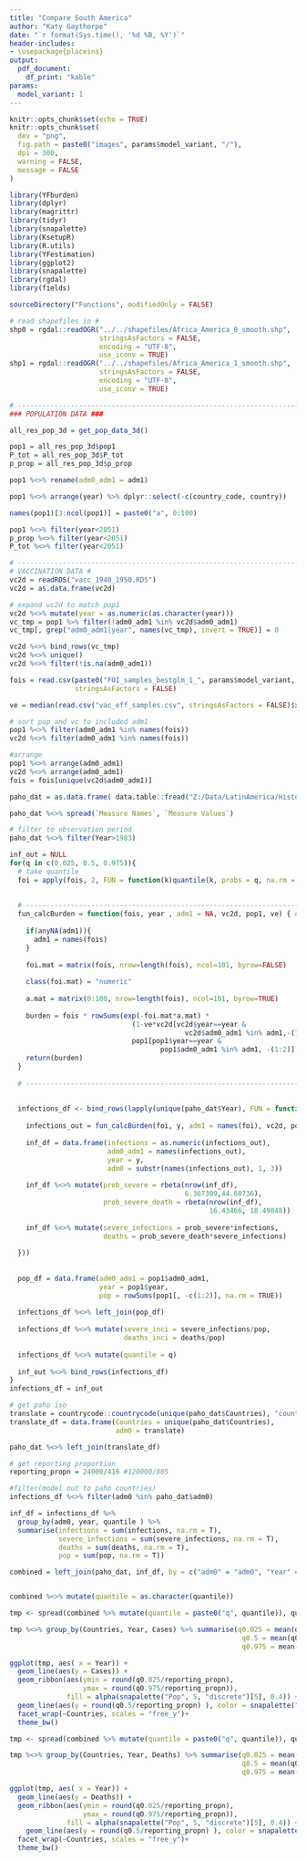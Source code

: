 ```yaml
---
title: "Compare South America"
author: "Katy Gaythorpe"
date: "`r format(Sys.time(), '%d %B, %Y')`"
header-includes: 
- \usepackage{placeins}
output: 
  pdf_document:
    df_print: "kable"
params:
  model_variant: 1 
---
```


```r
knitr::opts_chunk$set(echo = TRUE)
knitr::opts_chunk$set(
  dev = "png",
  fig.path = paste0("images", params$model_variant, "/"),
  dpi = 300,
  warning = FALSE,
  message = FALSE
)
```

```r
library(YFburden)
library(dplyr)
library(magrittr)
library(tidyr)
library(snapalette)
library(KsetupR)
library(R.utils)
library(YFestimation)
library(ggplot2)
library(snapalette)
library(rgdal)
library(fields)

sourceDirectory("Functions", modifiedOnly = FALSE)

# read shapefiles in #
shp0 = rgdal::readOGR("../../shapefiles/Africa_America_0_smooth.shp",
                      stringsAsFactors = FALSE,
                      encoding = "UTF-8",
                      use_iconv = TRUE)
shp1 = rgdal::readOGR("../../shapefiles/Africa_America_1_smooth.shp",
                      stringsAsFactors = FALSE,
                      encoding = "UTF-8",
                      use_iconv = TRUE)

```


```r

# ---------------------------------------------------------------------------
### POPULATION DATA ###

all_res_pop_3d = get_pop_data_3d() 

pop1 = all_res_pop_3d$pop1                                      
P_tot = all_res_pop_3d$P_tot                               
p_prop = all_res_pop_3d$p_prop                                  

pop1 %<>% rename(adm0_adm1 = adm1)

pop1 %<>% arrange(year) %>% dplyr::select(-c(country_code, country))

names(pop1)[3:ncol(pop1)] = paste0("a", 0:100)

pop1 %<>% filter(year<2051)
p_prop %<>% filter(year<2051)
P_tot %<>% filter(year<2051)

# ---------------------------------------------------------------------------
# VACCINATION DATA #
vc2d = readRDS("vacc_1940_1950.RDS")
vc2d = as.data.frame(vc2d)

# expand vc2d to match pop1
vc2d %<>% mutate(year = as.numeric(as.character(year)))
vc_tmp = pop1 %>% filter(!adm0_adm1 %in% vc2d$adm0_adm1)
vc_tmp[, grep("adm0_adm1|year", names(vc_tmp), invert = TRUE)] = 0

vc2d %<>% bind_rows(vc_tmp)
vc2d %<>% unique()
vc2d %<>% filter(!is.na(adm0_adm1))

```


```r


fois = read.csv(paste0("FOI_samples_bestglm_1_", params$model_variant, ".csv"), 
                stringsAsFactors = FALSE)

ve = median(read.csv("vac_eff_samples.csv", stringsAsFactors = FALSE)$x)

# sort pop and vc to included adm1
pop1 %<>% filter(adm0_adm1 %in% names(fois))
vc2d %<>% filter(adm0_adm1 %in% names(fois))

#arrange
pop1 %<>% arrange(adm0_adm1)
vc2d %<>% arrange(adm0_adm1)
fois = fois[unique(vc2d$adm0_adm1)]


```

```r

paho_dat = as.data.frame( data.table::fread("Z:/Data/LatinAmerica/Historic_data.csv", stringsAsFactors = FALSE))

paho_dat %<>% spread(`Measure Names`, `Measure Values`)

# filter to observation period
paho_dat %<>% filter(Year>1983)
```


```r
inf_out = NULL
for(q in c(0.025, 0.5, 0.975)){
  # take quantile
  foi = apply(fois, 2, FUN = function(k)quantile(k, probs = q, na.rm = TRUE))
  
  
  # ---------------------------------------------------------------------------
  fun_calcBurden = function(fois, year , adm1 = NA, vc2d, pop1, ve) { # Tini's burden function
    
    if(anyNA(adm1)){
      adm1 = names(fois)
    }
    
    foi.mat = matrix(fois, nrow=length(fois), ncol=101, byrow=FALSE)
    
    class(foi.mat) = "numeric"
    
    a.mat = matrix(0:100, nrow=length(fois), ncol=101, byrow=TRUE)
    
    burden = fois * rowSums(exp(-foi.mat*a.mat) * 
                              (1-ve*vc2d[vc2d$year==year & 
                                           vc2d$adm0_adm1 %in% adm1,-(1:3)]) *
                              pop1[pop1$year==year & 
                                     pop1$adm0_adm1 %in% adm1, -(1:2)], na.rm=TRUE)
    return(burden)
  }
  
  # ---------------------------------------------------------------------------
  
  
  infections_df <- bind_rows(lapply(unique(paho_dat$Year), FUN = function(y) {
    
    infections_out = fun_calcBurden(foi, y, adm1 = names(foi), vc2d, pop1, ve) 
    
    inf_df = data.frame(infections = as.numeric(infections_out),
                        adm0_adm1 = names(infections_out),
                        year = y,
                        adm0 = substr(names(infections_out), 1, 3))
    
    inf_df %<>% mutate(prob_severe = rbeta(nrow(inf_df),
                                           6.367309,44.60736),
                       prob_severe_death = rbeta(nrow(inf_df),
                                                 16.43466, 18.49048))
    
    inf_df %<>% mutate(severe_infections = prob_severe*infections,
                       deaths = prob_severe_death*severe_infections)
    
  }))
  
  
  pop_df = data.frame(adm0_adm1 = pop1$adm0_adm1,
                      year = pop1$year,
                      pop = rowSums(pop1[, -c(1:2)], na.rm = TRUE))
  
  infections_df %<>% left_join(pop_df)
  
  infections_df %<>% mutate(severe_inci = severe_infections/pop,
                            deaths_inci = deaths/pop)
  
  infections_df %<>% mutate(quantile = q)
  
  inf_out %<>% bind_rows(infections_df)
}
infections_df = inf_out

```

```r
# get paho iso
translate = countrycode::countrycode(unique(paho_dat$Countries), "country.name", "iso3c")
translate_df = data.frame(Countries = unique(paho_dat$Countries),
                          adm0 = translate)

paho_dat %<>% left_join(translate_df)

# get reporting proportion
reporting_propn = 24000/416 #120000/805

#filter(model out to paho countries)
infections_df %<>% filter(adm0 %in% paho_dat$adm0)

```


```r

inf_df = infections_df %>% 
  group_by(adm0, year, quantile ) %>% 
  summarise(infections = sum(infections, na.rm = T),
            severe_infections = sum(severe_infections, na.rm = T),
            deaths = sum(deaths, na.rm = T),
            pop = sum(pop, na.rm = T))

combined = left_join(paho_dat, inf_df, by = c("adm0" = "adm0", "Year" = "year"))


combined %<>% mutate(quantile = as.character(quantile))

```

```r

tmp <- spread(combined %>% mutate(quantile = paste0("q", quantile)), quantile, severe_infections)

tmp %<>% group_by(Countries, Year, Cases) %>% summarise(q0.025 = mean(q0.025, na.rm=T),
                                                         q0.5 = mean(q0.5, na.rm=T),
                                                         q0.975 = mean(q0.975, na.rm=T))

ggplot(tmp, aes( x = Year)) + 
  geom_line(aes(y = Cases)) +
  geom_ribbon(aes(ymin = round(q0.025/reporting_propn), 
                  ymax = round(q0.975/reporting_propn)), 
              fill = alpha(snapalette("Pop", 5, "discrete")[5], 0.4)) +
  geom_line(aes(y = round(q0.5/reporting_propn) ), color = snapalette("Pop", 5, "discrete")[5], size = 1)+
  facet_wrap(~Countries, scales = "free_y")+ 
  theme_bw()
```

```r

tmp <- spread(combined %>% mutate(quantile = paste0("q", quantile)), quantile, deaths)

tmp %<>% group_by(Countries, Year, Deaths) %>% summarise(q0.025 = mean(q0.025, na.rm=T),
                                                         q0.5 = mean(q0.5, na.rm=T),
                                                         q0.975 = mean(q0.975, na.rm=T))

ggplot(tmp, aes( x = Year)) + 
  geom_line(aes(y = Deaths)) +
  geom_ribbon(aes(ymin = round(q0.025/reporting_propn), 
                  ymax = round(q0.975/reporting_propn)), 
              fill = alpha(snapalette("Pop", 5, "discrete")[5], 0.4)) +
    geom_line(aes(y = round(q0.5/reporting_propn) ), color = snapalette("Pop", 5, "discrete")[5], size = 1)+
  facet_wrap(~Countries, scales = "free_y")+ 
  theme_bw()
```


